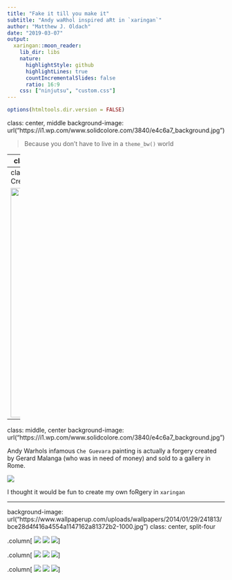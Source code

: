 ```yaml
---
title: "Fake it till you make it"
subtitle: "Andy waRhol inspired aRt in `xaringan`"
author: "Matthew J. Oldach"
date: "2019-03-07"
output:
  xaringan::moon_reader:
    lib_dir: libs
    nature:
      highlightStyle: github
      highlightLines: true
      countIncrementalSlides: false
      ratio: 16:9
    css: ["ninjutsu", "custom.css"]
---
```

```r
options(htmltools.dir.version = FALSE)
```
class: center, middle
background-image: url("https://i1.wp.com/www.solidcolore.com/3840/e4c6a7_background.jpg")

> Because you don't have to live in a `theme_bw()` world

---
class: center, middle
background-image: url("https://i1.wp.com/www.solidcolore.com/3840/e4c6a7_background.jpg")

## Most examples show a simple side-by-side layout

<img src=side-by-side.png height=480, width=1000>

but so much more is possible with `CSS`
---
class: middle, center
background-image: url("https://i1.wp.com/www.solidcolore.com/3840/e4c6a7_background.jpg")
### Create an image grid with `ninjutsu` theme

<img src=kunoichi-showcase.gif height=530, width=950>
---
class: middle, center
background-image: url("https://i1.wp.com/www.solidcolore.com/3840/e4c6a7_background.jpg")

Andy Warhols infamous `Che Guevara` painting is actually a forgery created by Gerard Malanga (who was in need of money) and sold to a gallery in Rome. 

![](che-guevara.jpg)

I thought it would be fun to create my own foRgery in `xaringan`

---
background-image: url("https://www.wallpaperup.com/uploads/wallpapers/2014/01/29/241813/bce28d4f416a4554a1147162a81372b2-1000.jpg")
class: center, split-four

.column[
<img src="Calcarine_R.gif">
<img src="Insula_R.gif">
<img src="Frontal_Mid_R.gif">
]

.column[
<img src="Precentral_L.gif">
<img src="Frontal_Sup_R.gif">
<img src="Precentral_R.gif">
]

.column[
<img src="Calcarine_L.gif">
<img src="Insula_L.gif">
<img src="Frontal_Mid_L.gif">
]